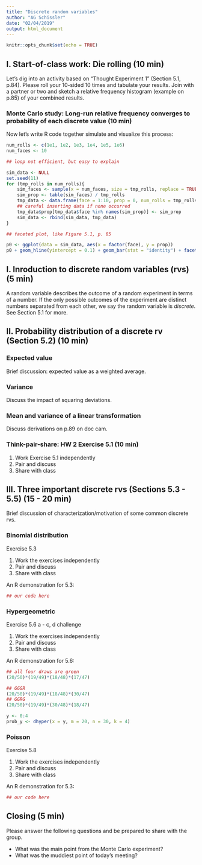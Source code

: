 ```yaml
---
title: "Discrete random variables"
author: "AG Schissler"
date: "02/04/2019"
output: html_document
---
```


```r
knitr::opts_chunk$set(echo = TRUE)
```

<bring to class: dice>

## I. Start-of-class work: Die rolling (10 min)

Let's dig into an activity based on "Thought Experiment 1" (Section 5.1, p.84). Please roll your 10-sided 10 times and tabulate your results. Join with a partner or two and sketch a relative frequency histogram (example on p.85) of your combined results.

### Monte Carlo study: Long-run relative frequency converges to probability of each discrete value (10 min)

Now let's write R code together simulate and visualize this process:

```r
num_rolls <- c(1e1, 1e2, 1e3, 1e4, 1e5, 1e6)
num_faces <- 10

## loop not efficient, but easy to explain

sim_data <- NULL
set.seed(11)
for (tmp_rolls in num_rolls){
    sim_faces <- sample(x = num_faces, size = tmp_rolls, replace = TRUE)
    sim_prop <- table(sim_faces) / tmp_rolls
    tmp_data <- data.frame(face = 1:10, prop = 0, num_rolls = tmp_rolls)
    ## careful inserting data if none occurred
    tmp_data$prop[tmp_data$face %in% names(sim_prop)] <- sim_prop
    sim_data <- rbind(sim_data, tmp_data)
}

## faceted plot, like Figure 5.1, p. 85

p0 <- ggplot(data = sim_data, aes(x = factor(face), y = prop))
p0 + geom_hline(yintercept = 0.1) + geom_bar(stat = "identity") + facet_wrap(~ num_rolls, nrow = 2) 

```

## I. Inroduction to discrete random variables (rvs) (5 min)

A random variable describes the outcome of a random experiment in terms of a number. If the only possible outcomes of the experiment are distinct numbers separated from each other, we say the random variable is *discrete*. See Section 5.1 for more.


## II. Probability distribution of a discrete rv (Section 5.2) (10 min)

### Expected value

Brief discussion: expected value as a weighted average.

### Variance

Discuss the impact of squaring deviations.

### Mean and variance of a linear transformation

Discuss derivations on p.89 on doc cam.

### Think-pair-share: HW 2 Exercise 5.1 (10 min)

1. Work Exercise 5.1 independently
2. Pair and discuss
3. Share with class

## III. Three important discrete rvs (Sections 5.3 - 5.5) (15 - 20 min)

Brief discussion of characterization/motivation of some common discrete rvs.

### Binomial distribution

Exercise 5.3

1. Work the exercises independently
2. Pair and discuss
3. Share with class

An R demonstration for 5.3:

```r
## our code here
```

### Hypergeometric

Exercise 5.6 a - c, d challenge

1. Work the exercises independently
2. Pair and discuss
3. Share with class

An R demonstration for 5.6:

```r
## all four draws are green
(20/50)*(19/49)*(18/48)*(17/47)

## GGGR
(20/50)*(19/49)*(18/48)*(30/47)
## GGRG
(20/50)*(19/49)*(30/48)*(18/47)

y <- 0:4
prob_y <- dhyper(x = y, m = 20, n = 30, k = 4)
```

### Poisson

Exercise 5.8

1. Work the exercises independently
2. Pair and discuss
3. Share with class

An R demonstration for 5.3:

```r
## our code here
```

## Closing (5 min)

Please answer the following questions and be prepared to share with the group.

- What was the main point from the Monte Carlo experiment?
- What was the muddiest point of today's meeting?
